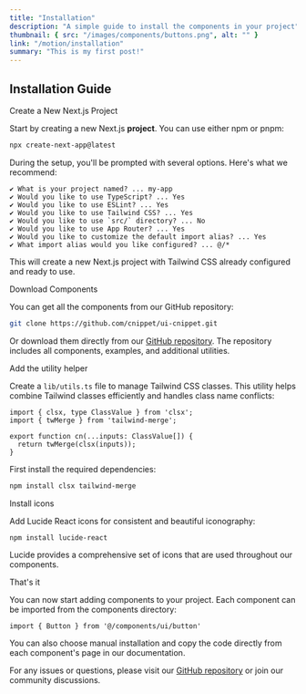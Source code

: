 ```yaml
---
title: "Installation"
description: "A simple guide to install the components in your project"
thumbnail: { src: "/images/components/buttons.png", alt: "" }
link: "/motion/installation"
summary: "This is my first post!"
---
```


## Installation Guide

<Steps>
<Step>
Create a New Next.js Project
</Step>

Start by creating a new Next.js **project**. You can use either npm or pnpm:

```bash
npx create-next-app@latest
```
During the setup, you'll be prompted with several options. Here's what we recommend:

```plaintext
✔ What is your project named? ... my-app
✔ Would you like to use TypeScript? ... Yes
✔ Would you like to use ESLint? ... Yes
✔ Would you like to use Tailwind CSS? ... Yes
✔ Would you like to use `src/` directory? ... No
✔ Would you like to use App Router? ... Yes
✔ Would you like to customize the default import alias? ... Yes
✔ What import alias would you like configured? ... @/*
```

This will create a new Next.js project with Tailwind CSS already configured and ready to use.

<Step>
Download Components
</Step>

You can get all the components from our GitHub repository:

```bash
git clone https://github.com/cnippet/ui-cnippet.git
```

Or download them directly from our [GitHub repository](https://github.com/cnippet/ui-cnippet). The repository includes all components, examples, and additional utilities.

<Step>
Add the utility helper
</Step>

Create a `lib/utils.ts` file to manage Tailwind CSS classes. This utility helps combine Tailwind classes efficiently and handles class name conflicts:

```tsx
import { clsx, type ClassValue } from 'clsx';
import { twMerge } from 'tailwind-merge';

export function cn(...inputs: ClassValue[]) {
  return twMerge(clsx(inputs));
}
```

First install the required dependencies:

```bash
npm install clsx tailwind-merge
```

<Step>
Install icons
</Step>

Add Lucide React icons for consistent and beautiful iconography:

```bash
npm install lucide-react
```

Lucide provides a comprehensive set of icons that are used throughout our components.

<Step>
That's it
</Step>

You can now start adding components to your project. Each component can be imported from the components directory:

```tsx
import { Button } from '@/components/ui/button'
```

You can also choose manual installation and copy the code directly from each component's page in our documentation.

For any issues or questions, please visit our [GitHub repository](https://github.com/cnippet/ui-cnippet/issues) or join our community discussions.

</Steps>
